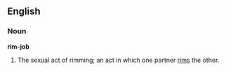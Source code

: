 ==English==
===Noun===
'''rim-job'''
#The sexual act of rimming; an act in which one partner [[rim]]s the other.